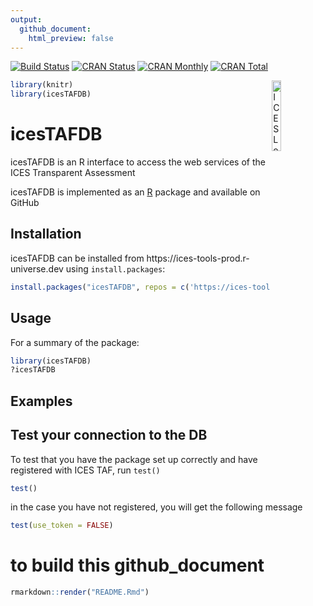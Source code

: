 ```yaml
---
output:
  github_document:
    html_preview: false
---
```


[![Build Status](https://travis-ci.org/ices-tools-prod/icesTAFDB.svg?branch=devel)](https://travis-ci.org/ices-tools-prod/icesTAFDB)
[![CRAN Status](http://r-pkg.org/badges/version/icesTAFDB)](https://cran.r-project.org/package=icesTAFDB)
[![CRAN Monthly](http://cranlogs.r-pkg.org/badges/icesTAFDB)](https://cran.r-project.org/package=icesTAFDB)
[![CRAN Total](http://cranlogs.r-pkg.org/badges/grand-total/icesTAFDB)](https://cran.r-project.org/package=icesTAFDB)

[<img align="right" alt="ICES Logo" width="17%" height="17%" src="http://ices.dk/_layouts/15/1033/images/icesimg/iceslogo.png">](http://ices.dk)

```r
library(knitr)
library(icesTAFDB)
```

icesTAFDB
=======

icesTAFDB is an R interface to access the web services of the ICES Transparent Assessment

icesTAFDB is implemented as an [R](https://www.r-project.org) package
<!-- and available on [CRAN](https://cran.r-project.org/package=icesTAFDB). -->
and available on GitHub

Installation
------------

icesTAFDB can be installed from https://ices-tools-prod.r-universe.dev using
`install.packages`:

```R
install.packages("icesTAFDB", repos = c('https://ices-tools-prod.r-universe.dev', 'https://cloud.r-project.org'))
```

Usage
-----

For a summary of the package:

```R
library(icesTAFDB)
?icesTAFDB
```

Examples
--------

## Test your connection to the DB

To test that you have the package set up correctly and have registered
with ICES TAF, run `test()`

```r
test()
```

in the case you have not registered, you will get the following message
```r
test(use_token = FALSE)
```


# to build this github_document
```r
rmarkdown::render("README.Rmd")
```
